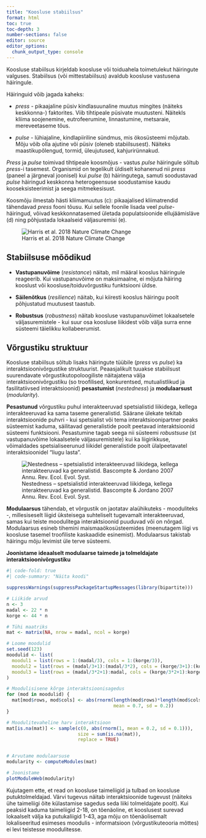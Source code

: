 ```yaml
---
title: "Koosluse stabiilsus"
format: html
toc: true
toc-depth: 3
number-sections: false
editor: source
editor_options: 
  chunk_output_type: console
---
```


Koosluse stabiilsus kirjeldab koosluse või toiduahela toimetulekut häiringute valguses. Stabiilsus (või mittestabiilsus) avaldub koosluse vastusena häiringule.

Häiringuid võib jagada kaheks:

-   *press* - pikaajaline püsiv kindlasuunaline muutus mingites (näiteks keskkonna-) faktorites. Viib tihtipeale püsivate muutusteni. Näitekls kliima soojenemine, eutrofeerumine, linnastumine, metsaraie, mereveetaseme tõus.

-   *pulse* - lühiajaline, kindlapiiriline sündmus, mis ökosüsteemi mõjutab. Mõju võib olla ajutine või püsiv (oleneb stabiilsusest). Näiteks maastikupõlengud, tormid, üleujutused, kahjurirünnakud.

*Press* ja *pulse* toimivad tihtipeale koosmõjus - vastus *pulse* häiringule sõltub *press*-i tasemest. Organismid on tegelikult üldiselt kohanenud nii *press* (paneel a järgneval joonisel) kui *pulse* (b) häiringutega, samuti soodustavad *pulse* häiringud keskkonna heterogeensuse soodustamise kaudu kooseksisteerimist ja seega mitmekesisust.

Koosmõju ilmestab hästi kliimamuutus (c): pikaajalised kliimatrendid tähendavad *press* fooni tõusu. Kui sellele foonile lisada veel *pulse*-häiringud, võivad keskkonnatasemed ületada populatsioonide ellujäämisläve (d) ning põhjustada lokaalseid väljasuremisi (e).

![Harris et al. 2018 Nature Climate Change](media/press-pulse.png)

## Stabiilsuse mõõdikud

-   **Vastupanuvõime** (*resistance*) näitab, mil määral kooslus häiringule reageerib. Kui vastupanuvõime on maksimaalne, ei mõjuta häiring kooslust või koosluse/toiduvõrgustiku funktsiooni üldse.

-   **Säilenõtkus** (*resilience*) näitab, kui kiiresti kooslus häiringu poolt põhjustatud muutusest taastub.

-   **Robustsus** (*robustness*) näitab koosluse vastupanuvõimet lokaalsetele väljasuremistele - kui suur osa koosluse liikidest võib välja surra enne süsteemi täielikku kollabeerumist.

## Võrgustiku struktuur

Koosluse stabiilsus sõltub lisaks häiringute tüübile (*press* vs *pulse*) ka interaktsioonivõrgustike struktuurist. Peaasjalikult tuuakse stabiilsust suurendavate võrgustikutopoloogiliste näitajatena välja interaktsioonivõrgustiku (so troofilised, konkurentsed, mutualistlikud ja fasilitatiivsed interaktsioonid) **pesastumist** (*nestedness*) ja **modulaarsust** (*modularity*).

**Pesastunud** võrgustiku puhul interakteeruvad spetsialistid liikidega, kellega interakteeruvad ka sama taseme generalistid. Säärane ülekate tekitab interaktsioonide puhvri - kui spetsialist või tema interaktsioonipartner peaks süsteemist kaduma, säilitavad generalistide poolt peetavad interaktsioonid süsteemi funktsiooni. Pesastumine tagab seega nii süsteemi *robustsuse* (st vastupanuvõime lokaalsetele väljasuremistele) kui ka liigirikkuse, võimaldades spetsialiseerunud liikidel generalistide poolt ülalpeetavatel interaktsioonidel "liugu lasta".

![Nestedness – spetsialistid interakteeruvad liikidega, kellega interakteeruvad ka generalistid. Bascompte & Jordano 2007 Annu. Rev. Ecol. Evol. Syst.](media/nested-ntwrk.png)

**Modulaarsus** tähendab, et võrgustik on jaotatav alaühikuteks - mooduliteks -, millesiseselt liigid üksteisega suhteliselt tugevamalt interakteeruvad, samas kui teiste moodulitega interaktsioonid puuduvad või on nõrgad. Modulaarsus esineb tihemini maismaaökosüsteemides (meenutagem liigi vs koosluse tasemel troofiliste kaskaadide esinemist). Modulaarsus takistab häiringu mõju levimist üle terve süsteemi.

**Joonistame ideaalselt modulaarse taimede ja tolmeldajate interaktsioonivõrgustiku**

```r
#| code-fold: true
#| code-summary: "Näita koodi"

suppressWarnings(suppressPackageStartupMessages(library(bipartite)))

# Liikide arvud
n <- 3
madal <- 22 * n
korge <- 44 * n

# Tühi maatriks
mat <- matrix(NA, nrow = madal, ncol = korge)

# Loome moodulid
set.seed(123)
moodulid <- list(
  moodul1 = list(rows = 1:(madal/3), cols = 1:(korge/3)),
  moodul2 = list(rows = (madal/3+1):(madal/3*2), cols = (korge/3+1):(korge/3*2)),
  moodul3 = list(rows = (madal/3*2+1):madal, cols = (korge/3*2+1):korge)
)

# Moodulisisene kõrge interaktsioonisagedus
for (mod in moodulid) {
  mat[mod$rows, mod$cols] <- abs(rnorm(length(mod$rows)*length(mod$cols),
                                       mean = 0.7, sd = 0.2))
}

# Moodulitevaheline harv interaktsioon
mat[is.na(mat)] <- sample(c(0, abs(rnorm(1, mean = 0.2, sd = 0.1))),
                          size = sum(is.na(mat)),
                          replace = TRUE)


# Arvutame modulaarsuse
modularity <- computeModules(mat)

# Joonistame
plotModuleWeb(modularity)
```
Kujutagem ette, et read on koosluse taimeliigid ja tulbad on koosluse putuktolmeldajad. Värvi tugevus näitab interaktsioonide tugevust (näiteks ühe taimeliigi õite külastamise sagedus seda liiki tolmeldajate poolt). Kui peaksid kaduma taimeliigid 2-18, on tõenäoline, et kooslusest surevad lokaalselt välja ka putukaliigid 1-43, aga mõju on tõenäolisemalt lokaliseeritud esimeses moodulis - informatsioon (võrgustikuteooria mõttes) ei levi teistesse moodulitesse.
